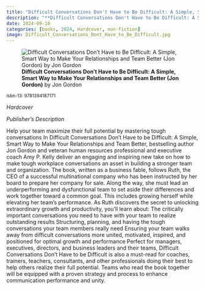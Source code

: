 ```yaml
---
title: "Difficult Conversations Don't Have to Be Difficult: A Simple, Smart Way to Make Your Relationships and Team Better (Jon Gordon)"
description: "**Difficult Conversations Don't Have to Be Difficult: A Simple, Smart Way to Make Your Relationships and Team Better (Jon Gordon)** by Jon Gordon"
date: 2024-09-18
categories: [books, 2024, Hardcover, non-fiction]
image: Difficult_Conversations_Dont_Have_to_Be_Difficult.jpg
---
```

![**Difficult Conversations Don't Have to Be Difficult: A Simple, Smart Way to Make Your Relationships and Team Better (Jon Gordon)** by Jon Gordon](Difficult_Conversations_Dont_Have_to_Be_Difficult.jpg){fig-align="left"}

<sup>isbn-13: 9781394187171</sup>

*Hardcover*

*Publisher's Description*

Help your team maximize their full potential by mastering tough
conversations In Difficult Conversations Don’t Have to be Difficult: A
Simple, Smart Way to Make Your Relationships and Team Better, bestselling
author Jon Gordon and veteran human resources professional and executive
coach Amy P. Kelly deliver an engaging and inspiring new take on how to
make tough workplace conversations an asset in building a stronger team and
organization. The book, written as a business fable, follows Ruth, the CEO
of a successful multinational company who has been instructed by her board
to prepare her company for sale. Along the way, she must lead an
underperforming and dysfunctional team to set aside their differences and
work together toward a common goal. This includes growing herself while
elevating her team’s performance. As Ruth discovers the secret to unlocking
extraordinary growth and productivity, you’ll learn about: The critically
important conversations you need to have with your team to realize
outstanding results Structuring, planning, and having the tough
conversations your team members really need Ensuring your team walks away
from difficult conversations more united, motivated, inspired, and
positioned for optimal growth and performance Perfect for managers,
executives, directors, and business leaders and their teams, Difficult
Conversations Don’t Have to be Difficult is also a must-read for coaches,
trainers, teachers, consultants, and other professionals doing their best
to help others realize their full potential. Teams who read the book
together will be equipped with a proven strategy and process to enhance
communication performance and unity.